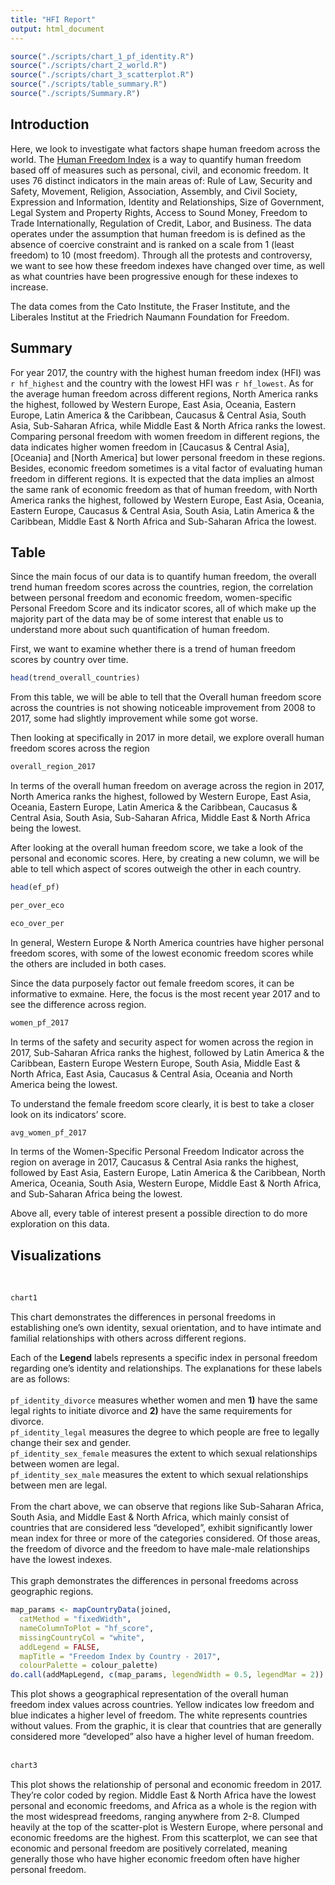 ```yaml
---
title: "HFI Report"
output: html_document
---
```


```r
source("./scripts/chart_1_pf_identity.R")
source("./scripts/chart_2_world.R")
source("./scripts/chart_3_scatterplot.R")
source("./scripts/table_summary.R")
source("./scripts/Summary.R")
```

## Introduction
Here, we look to investigate what factors shape human freedom across the world. The [Human Freedom Index](https://www.kaggle.com/gsutters/the-human-freedom-index) is a way to quantify human freedom based off of measures such as personal, civil, and economic freedom. 
It uses 76 distinct indicators in the main areas of: Rule of Law, Security and Safety, Movement, Religion, Association, Assembly, and Civil Society, Expression and Information, Identity and Relationships, Size of Government, Legal System and Property Rights, Access to Sound Money, Freedom to Trade Internationally, Regulation of Credit, Labor, and Business.
The data operates under the assumption that human freedom is is defined as the absence of coercive constraint and is ranked on a scale from 1 (least freedom) to 10 (most freedom). Through all the protests and controversy, we want to see how these freedom indexes have changed over time, as well as what countries have been progressive enough for these indexes to increase.

The data comes from the Cato Institute, the Fraser Institute, and the Liberales Institut at the Friedrich Naumann Foundation for Freedom.

## Summary
For year 2017, the country with the highest human freedom index (HFI) was `r hf_highest` and the country with the lowest HFI was `r hf_lowest`. As for the average human freedom across different regions, North America ranks the highest, followed by Western Europe, East Asia, Oceania, Eastern Europe, Latin America & the Caribbean, Caucasus & Central Asia, South Asia, Sub-Saharan Africa, while Middle East & North Africa ranks the lowest. Comparing 
personal freedom with women freedom in different regions, the data indicates higher women freedom in [Caucasus & Central Asia], [Oceania] and [North America] but lower personal freedom in these regions. Besides, economic freedom sometimes is a vital factor of evaluating human freedom in different regions. It is expected that the data implies an almost the same rank of economic freedom as that of human freedom, with North America ranks the highest, followed by Western Europe, East Asia, Oceania, Eastern Europe, Caucasus & Central Asia, South Asia, Latin America & the Caribbean, Middle East & North Africa and Sub-Saharan Africa the lowest.

## Table
Since the main focus of our data is to quantify human freedom, the overall trend human freedom scores across the countries, region, the correlation between personal freedom and economic freedom, women-specific Personal Freedom Score and its indicator scores, all of which make up the majority part of the data may be of some interest that enable us to understand more about such quantification of human freedom.  

First, we want to examine whether there is a trend of human freedom scores by country over time.  
```r
head(trend_overall_countries)
```
From this table, we will be able to tell that the Overall human freedom score across the countries is not showing noticeable improvement from 2008 to 2017, some had slightly improvement while some got worse.  

Then looking at specifically in 2017 in more detail, we explore overall human freedom scores across the region  
```r
overall_region_2017
```
In terms of the overall human freedom on average across the region in 2017,
North America ranks the highest, followed by Western Europe, East Asia, Oceania, Eastern Europe, Latin America & the Caribbean, Caucasus & Central Asia, South Asia, Sub-Saharan Africa, Middle East & North Africa being the lowest.  

After looking at the overall human freedom score, we take a look of the personal and economic scores. Here, by creating a new column, we will be able to tell which aspect of scores outweigh the other in each country.  
```r
head(ef_pf)

per_over_eco

eco_over_per
```
In general, Western Europe & North America countries have higher personal freedom scores, with some of the lowest economic freedom scores while the others are included in both cases.    

Since the data purposely factor out female freedom scores, it can be informative to exmaine. Here, the focus is the most recent year 2017 and to see the difference across region.  
```r
women_pf_2017
```
In terms of the safety and security aspect for women across the region in 2017, Sub-Saharan Africa ranks the highest, followed by Latin America & the Caribbean, Eastern Europe Western Europe, South Asia, Middle East & North Africa, East Asia, Caucasus & Central Asia, Oceania and North America being the lowest.  

To understand the female freedom score clearly, it is best to take a closer look on its indicators' score.  
```r
avg_women_pf_2017
```
In terms of the Women-Specific Personal Freedom Indicator across the region on average in 2017, Caucasus & Central Asia ranks the highest, followed by East Asia, Eastern Europe, Latin America & the Caribbean, North America, Oceania, South Asia, Western Europe, Middle East & North Africa, and Sub-Saharan Africa being the lowest.  

Above all, every table of interest present a possible direction to do more exploration on this data.

## Visualizations
<br>
```r
chart1
```

This chart demonstrates the differences in personal freedoms in establishing one’s own identity, sexual orientation, and to have intimate and familial relationships with others across different
regions.

Each of the **Legend** labels represents a specific index in personal freedom regarding one's identity and relationships. The explanations for these labels are as follows:
<br>
<br>
`pf_identity_divorce` measures whether women and men **1)** have the same legal
rights to initiate divorce and **2)** have the same requirements for divorce.
<br>
`pf_identity_legal` measures the degree to which people are free to legally
change their sex and gender.
<br>
`pf_identity_sex_female` measures the extent to which sexual relationships
between women are legal.
<br>
`pf_identity_sex_male` measures the extent to which sexual relationships
between men are legal.
<br>
<br>
From the chart above, we can observe that regions like Sub-Saharan Africa, South Asia, and Middle East & North Africa, which mainly consist of countries that are considered less "developed", exhibit significantly lower mean index for three or more of the categories considered. Of those areas, the freedom of divorce and the freedom to have male-male relationships have the lowest indexes.
<br>
<br>
This graph demonstrates the differences in personal freedoms across geographic regions.

```r
map_params <- mapCountryData(joined,
  catMethod = "fixedWidth",
  nameColumnToPlot = "hf_score",
  missingCountryCol = "white",
  addLegend = FALSE,
  mapTitle = "Freedom Index by Country - 2017",
  colourPalette = colour_palette)
do.call(addMapLegend, c(map_params, legendWidth = 0.5, legendMar = 2))
```

This plot shows a geographical representation of the overall human freedom index values across countries. Yellow indicates low freedom and blue indicates a higher level of freedom. The white represents countries without values. From the graphic, it is clear that countries that are generally considered more "developed" also have a higher level of human freedom.
<br>
<br>

```r
chart3
```

This plot shows the relationship of personal and economic freedom in 2017. They're color coded by region. Middle East & North Africa have the lowest personal and economic freedoms, and Africa as a whole is the region with the most widespread freedoms, ranging anywhere from 2-8. Clumped heavily at the top of the scatter-plot is Western Europe, where personal and economic freedoms are the highest. From this scatterplot, we can see that economic and personal freedom are positively correlated, meaning generally those who have higher economic freedom often have higher personal freedom.
